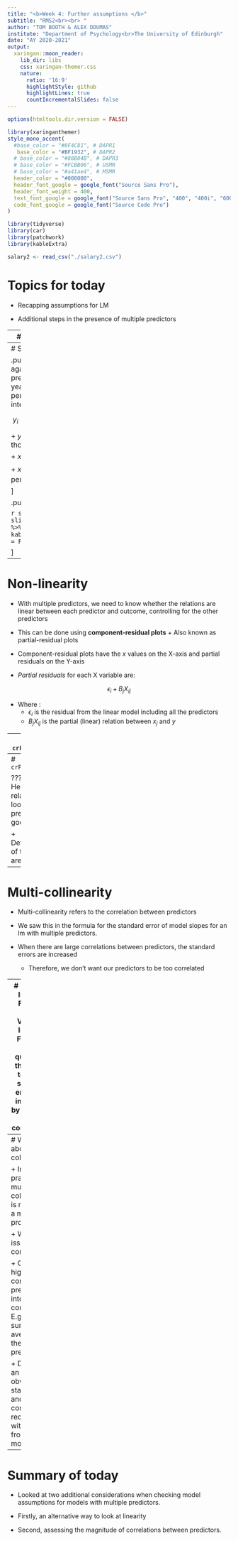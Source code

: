 ```yaml
---
title: "<b>Week 4: Further assumptions </b>"
subtitle: "RMS2<br><br> "
author: "TOM BOOTH & ALEX DOUMAS"
institute: "Department of Psychology<br>The University of Edinburgh"
date: "AY 2020-2021"
output:
  xaringan::moon_reader:
    lib_dir: libs
    css: xaringan-themer.css
    nature:
      ratio: '16:9'
      highlightStyle: github
      highlightLines: true
      countIncrementalSlides: false
---
```



```r
options(htmltools.dir.version = FALSE)
```

```r
library(xaringanthemer)
style_mono_accent(
  #base_color = "#0F4C81", # DAPR1
   base_color = "#BF1932", # DAPR2
  # base_color = "#88B04B", # DAPR3 
  # base_color = "#FCBB06", # USMR
  # base_color = "#a41ae4", # MSMR
  header_color = "#000000",
  header_font_google = google_font("Source Sans Pro"),
  header_font_weight = 400,
  text_font_google = google_font("Source Sans Pro", "400", "400i", "600", "600i"),
  code_font_google = google_font("Source Code Pro")
)
```

```r
library(tidyverse)
library(car)
library(patchwork)
library(kableExtra)

salary2 <- read_csv("./salary2.csv")
```


# Topics for today
+ Recapping assumptions for LM

+ Additional steps in the presence of multiple predictors


---
# Recap Assumptions

+ **Linearity**: The relationship between $y$ and $x$ is linear.
  + Assuming a linear relation when the true relation is non-linear can result in under-estimating that relation

+ **Normally distributed errors**: The errors ( $\epsilon_i$ ) are normally distributed around each predicted value.

+ **Homoscedasticity**: The equal variances assumption is constant across values of the predictors $x_1$, ... $x_k$, and across values of the fitted values $\hat{y}$

+ **Independence of errors**: The errors are not correlated with one another

???
The assumptions do not change when we have multiple predictors, but we do need some additional tools to investigate them


---
# Some data for today

.pull-left[
+ Let's look again at our data predicting salary from years or service and performance ratings (no interaction).

$$y_i = \beta_0 + \beta_1 x_{1} + \beta_2 x_{2} + \epsilon_i$$

+ $y$ = Salary (unit = thousands of pounds ).

+ $x_1$ = Years of service.

+ $x_2$ = Average performance ratings.
 
]

.pull-right[

```r
salary2 %>%
  slice(1:10) %>%
  kable(.) %>%
  kable_styling(full_width = F)
```


]

---
#  Non-linearity

+ With multiple predictors, we need to know whether the relations are linear between each predictor and outcome, controlling for the other predictors

+ This can be done using **component-residual plots**
		+ Also known as partial-residual plots
		
+ Component-residual plots have the $x$ values on the X-axis and partial residuals on the Y-axis

+ *Partial residuals* for each X variable are:

$$\epsilon_i + B_jX_{ij}$$

+ Where :
	+ $\epsilon_i$ is the residual from the linear model including all the predictors
	+ $B_jX_{ij}$ is the partial (linear) relation between $x_j$ and $y$

---
#  `crPlots()` 

+ Component-residual plots can be obtained using the `crPlots()` function from `car` package

```r
m1 <- lm(salary ~ perf + serv, data = salary2)
crPlots(m1)
```

+ The plots for continuous predictors show a linear (dashed) and loess (solid) line

+ The loess line should follow the linear line closely, with deviations suggesting non-linearity

---
#  `crPlots()`
```r
m1 <- lm(salary ~ perf + serv, data = salary2)
crPlots(m1)
```


???
+ Here the relations look pretty good.

+ Deviations of the line are minor



---
#  Multi-collinearity 
+ Multi-collinearity refers to the correlation between predictors

+ We saw this in the formula for the standard error of model slopes for an lm with multiple predictors.

+ When there are large correlations between predictors, the standard errors are increased
	+ Therefore, we don't want our predictors to be too correlated

---
#  Variance Inflation Factor 
+ The **Variance Inflation Factor** or VIF quantifies the extent to which standard errors are increased by predictor inter-correlations

+ It can be obtained in R using the `vif()` function:

```r
vif(m1)
```

+ The function gives a VIF value for each predictor

+ Ideally, we want values to be close to 1

+ VIFs> 10 indicate a problem

---
#  What to do about multi-collinearity 

+ In practice, multi-collinearity is not often a major problem

+ When issues arise, consider:

	+ Combining highly correlated predictors into a single composite
		  + E.g. create a sum or average of the two predictors

	+ Dropping an IV that is obviously statistically and conceptually redundant with another from the model


---
# Summary of today

+ Looked at two additional considerations when checking model assumptions for models with multiple predictors.

+ Firstly, an alternative way to look at linearity

+ Second, assessing the magnitude of correlations between predictors.

